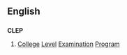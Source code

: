 ==English==
{{wikipedia}}

==={{initialism-old|en}}===
'''CLEP'''

# [[college|College]] [[level|Level]] [[examination|Examination]] [[program|Program]]